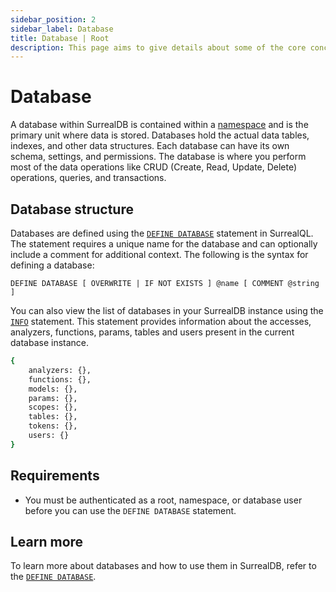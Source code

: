 ```yaml
---
sidebar_position: 2
sidebar_label: Database
title: Database | Root
description: This page aims to give details about some of the core concepts of SurrealDB, including the intended usecases, design choices, and overarching features.
---
```


# Database

A database within SurrealDB is contained within a [namespace](/docs/surrealdb/introduction/concepts/namespace) and is the primary unit where data is stored. Databases hold the actual data tables, indexes, and other data structures. Each database can have its own schema, settings, and permissions. The database is where you perform most of the data operations like CRUD (Create, Read, Update, Delete) operations, queries, and transactions.

## Database structure

Databases are defined using the [`DEFINE DATABASE`](/docs/surrealdb/surrealql/statements/define/database) statement in SurrealQL. The statement requires a unique name for the database and can optionally include a comment for additional context. The following is the syntax for defining a database:

```surql title="SurrealQL Syntax"
DEFINE DATABASE [ OVERWRITE | IF NOT EXISTS ] @name [ COMMENT @string ]
```

You can also view the list of databases in your SurrealDB instance using the [`INFO`](/docs/surrealdb/surrealql/statements/info) statement. This statement provides information about the accesses, analyzers, functions, params, tables and users present in the current database instance.

```bash
{
	analyzers: {},
	functions: {},
	models: {},
	params: {},
	scopes: {},
	tables: {},
	tokens: {},
	users: {}
}
```

## Requirements

- You must be authenticated as a root, namespace, or database user before you can use the `DEFINE DATABASE` statement.

## Learn more

To learn more about databases and how to use them in SurrealDB, refer to the [`DEFINE DATABASE`](/docs/surrealdb/surrealql/statements/define/database).